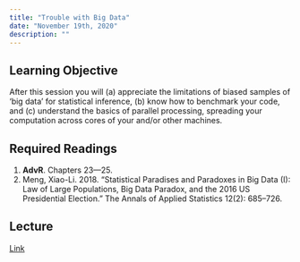 ```yaml
---
title: "Trouble with Big Data"
date: "November 19th, 2020"
description: ""
---
```


## Learning Objective

After this session you will (a) appreciate the limitations of biased samples of ‘big data’ for statistical inference, (b) know how to benchmark your code, and (c) understand the basics of parallel processing, spreading your computation across cores of your and/or other machines.

## Required Readings

1. **AdvR**. Chapters 23—25.
2. Meng, Xiao-Li. 2018. “Statistical Paradises and Paradoxes in Big Data (I): Law of Large Populations, Big Data Paradox, and the 2016 US Presidential Election.” The Annals of Applied Statistics 12(2): 685–726.

## Lecture

[Link](https://moodle.hertie-school.org/course/index.php?categoryid=266)
